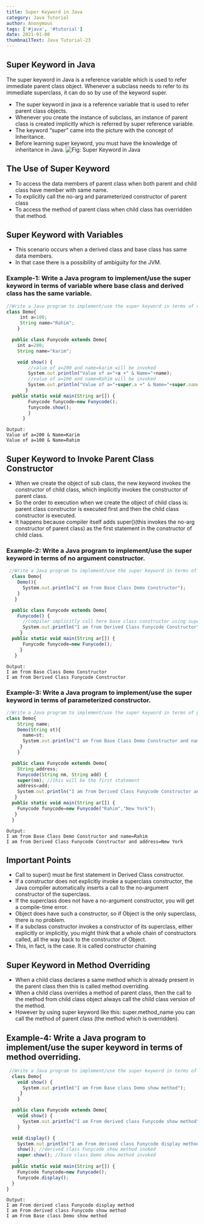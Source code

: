 ```yaml
---
title: Super Keyword in Java
category: Java Tutorial
author: Anonymous
tags: ['#java', '#tutorial']
date: 2021-01-08
thumbnailText: Java Tutorial-23
---
```

## Super Keyword in Java
The super keyword in Java is a reference variable which is used to refer immediate parent class object. Whenever a subclass needs to refer to its immediate superclass, it can do so by use of the keyword super.
- The super keyword in java is a reference variable that is used to refer parent class objects.
- Whenever you create the instance of subclass, an instance of parent class is created implicitly which is referred by super reference variable.
- The keyword “super” came into the picture with the concept of Inheritance.
- Before learning super keyword, you must have the knowledge of inheritance in Java.
![Fig: Super Keyword in Java](../../assets/javaPic/super.jpg)
## The Use of Super Keyword
- To access the data members of parent class when both parent and child class have member with same name.
- To explicitly call the no-arg and parameterized constructor of parent class
- To access the method of parent class when child class has overridden that method.
## Super Keyword with Variables
- This scenario occurs when a derived class and base class has same data members.
- In that case there is a possibility of ambiguity for the JVM.
### Example-1: Write a Java program to implement/use the super keyword in terms of variable where base class and derived class has the same variable.
~~~js
//Write a Java program to implement/use the super keyword in terms of variable where base class and derived class has the same variable.
class Demo{
     int a=100;
     String name="Rahim";
    }

  public class Funycode extends Demo{
    int a=200;
    String name="Karim";

    void show() {
        //value of a=200 and name=karim will be invoked
        System.out.println("Value of a="+a +" & Name="+name);
        //value of a=100 and name=Rahim will be invoked
        System.out.println("Value of a="+super.a +" & Name="+super.name);
       }
  public static void main(String ar[]) {
        Funycode funycode=new Funycode();
        funycode.show();
        }
      }
~~~
~~~
Output:
Value of a=200 & Name=Karim
Value of a=100 & Name=Rahim
~~~

## Super Keyword to Invoke Parent Class Constructor
- When we create the object of sub class, the new keyword invokes the constructor of child class, which implicitly invokes the constructor of parent class.
- So the order to execution when we create the object of child class is: parent class constructor is executed first and then the child class constructor is executed.
- It happens because compiler itself adds super()(this invokes the no-arg constructor of parent class) as the first statement in the constructor of child class.

### Example-2: Write a Java program to implement/use the super keyword in terms of no argument constructor.
~~~js
 //Write a Java program to implement/use the super keyword in terms of no argument constructor.
  class Demo{
    Demo(){
      System.out.println("I am from Base Class Demo Constructor");
    }
   }

  public class Funycode extends Demo{
    Funycode() {
      //compiler implicitly call here base class constructor using super here
      System.out.println("I am from Derived Class Funycode Constructor");
     }
  public static void main(String ar[]) {
      Funycode funycode=new Funycode();
     }
   }
~~~
~~~
Output:
I am from Base Class Demo Constructor
I am from Derived Class Funycode Constructor
~~~
### Example-3: Write a Java program to implement/use the super keyword in terms of parameterized constructor.
~~~js
//Write a Java program to implement/use the super keyword in terms of parameterized constructor.
class Demo{
    String name;
    Demo(String st){
      name=st;
      System.out.println("I am from Base Class Demo Constructor and name="+name);
     }
    }

  public class Funycode extends Demo{
    String address;
    Funycode(String nm, String add) {
    super(nm); //this will be the first statement
    address=add;
    System.out.println("I am from Derived Class Funycode Constructor and address="+address);
   }
  public static void main(String ar[]) {
    Funycode funycode=new Funycode("Rahim","New York");
   }
  }
~~~
~~~
Output:
I am from Base Class Demo Constructor and name=Rahim
I am from Derived Class Funycode Constructor and address=New York
~~~
## Important Points
- Call to super() must be first statement in Derived Class constructor.
- If a constructor does not explicitly invoke a superclass constructor, the Java compiler automatically inserts a call to the no-argument constructor of the superclass.
- If the superclass does not have a no-argument constructor, you will get a compile-time error.
- Object does have such a constructor, so if Object is the only superclass, there is no problem.
- If a subclass constructor invokes a constructor of its superclass, either explicitly or implicitly, you might think that a whole chain of constructors called, all the way back to the constructor of Object.
- This, in fact, is the case. It is called constructor chaining
## Super Keyword in Method Overriding
- When a child class declares a same method which is already present in the parent class then this is called method overriding.
- When a child class overrides a method of parent class, then the call to the method from child class object always call the child class version of the method.
- However by using super keyword like this: super.method_name you can call the method of parent class (the method which is overridden).
## Example-4: Write a Java program to implement/use the super keyword in terms of method overriding.
~~~js
 //Write a Java program to implement/use the super keyword in terms of method overriding.
  class Demo{
    void show() {
      System.out.println("I am From Base class Demo show method");
     }
    }

  public class Funycode extends Demo{
    void show() {
      System.out.println("I am From derived class Funycode show method");
    }

  void display() {
    System.out.println("I am From derived class Funycode display method");
    show(); //derived class Funycode show method inoked
    super.show(); //base class Demo show method invoked
    }
  public static void main(String ar[]) {
    Funycode funycode=new Funycode();
    funycode.display();
  }
}
~~~
~~~
Output:
I am From derived class Funycode display method
I am From derived class Funycode show method
I am From Base class Demo show method
~~~